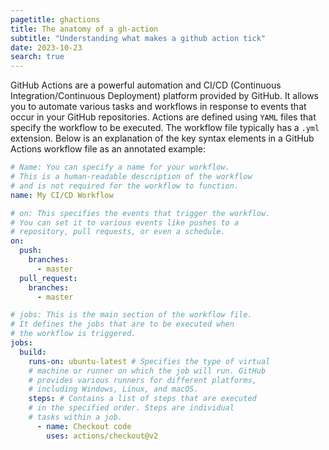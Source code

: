 ```yaml
---
pagetitle: ghactions
title: The anatomy of a gh-action
subtitle: "Understanding what makes a github action tick"
date: 2023-10-23
search: true
---
```


GitHub Actions are a powerful automation and CI/CD (Continuous Integration/Continuous Deployment) platform provided by GitHub. It allows you to automate various tasks and workflows in response to events that occur in your GitHub repositories. Actions are defined using `YAML` files that specify the workflow to be executed. The workflow file typically has a `.yml` extension. Below is an explanation of the key syntax elements in a GitHub Actions workflow file as an annotated example:

```yaml
# Name: You can specify a name for your workflow.
# This is a human-readable description of the workflow
# and is not required for the workflow to function.
name: My CI/CD Workflow

# on: This specifies the events that trigger the workflow.
# You can set it to various events like pushes to a
# repository, pull requests, or even a schedule.
on:
  push:
    branches:
      - master
  pull_request:
    branches:
      - master

# jobs: This is the main section of the workflow file.
# It defines the jobs that are to be executed when
# the workflow is triggered.
jobs:
  build:
    runs-on: ubuntu-latest # Specifies the type of virtual
    # machine or runner on which the job will run. GitHub
    # provides various runners for different platforms,
    # including Windows, Linux, and macOS.
    steps: # Contains a list of steps that are executed
    # in the specified order. Steps are individual
    # tasks within a job.
      - name: Checkout code
        uses: actions/checkout@v2
```